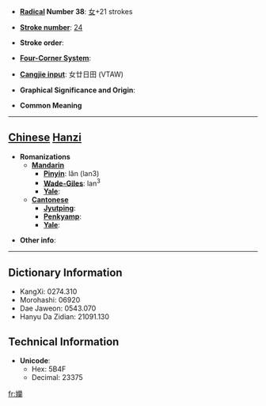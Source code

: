 * '''[[Wiktionary:Chinese radical index| Radical]] Number 38''': [[Wiktionary:Chinese radical index 女|女]]+21 strokes

* '''[[Wiktionary:Chinese total strokes index|Stroke number]]''': [[Wiktionary:Chinese total strokes index 24|24]]

* '''Stroke order''': 

* '''[[Wiktionary:Chinese four corner index|Four-Corner System]]''': 

* '''[[Wiktionary:Chinese Cangjie index|Cangjie input]]''': 女廿日田 (VTAW)

* '''Graphical Significance and Origin''': 

* '''Common Meaning'''

----

== [[Chinese]] [[Hanzi]] ==

* '''Romanizations'''
** '''[[Mandarin]]'''
*** '''[[Pinyin]]''': lǎn (lan3)
*** '''[[Wade-Giles]]''': lan<sup>3</sup>
*** '''[[Yale]]''': 
** '''[[Cantonese]]'''
*** '''[[Jyutping]]''':
*** '''[[Penkyamp]]''': 
*** '''[[Yale]]''': 

* '''Other info''': 

----

== Dictionary Information ==

* KangXi: 0274.310
* Morohashi: 06920
* Dae Jaweon: 0543.070
* Hanyu Da Zidian: 21091.130

== Technical Information ==

* '''Unicode''':
** Hex: 5B4F
** Decimal: 23375

[[fr:孏]]